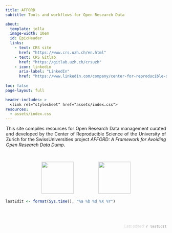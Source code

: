 ```yaml
---
title: AFFORD
subtitle: Tools and workflows for Open Research Data 

about:
  template: jolla
  image-width: 10em
  id: EpicHeader
  links:
    - text: CRS site
      href: "https://www.crs.uzh.ch/en.html"
    - text: CRS Gitlab
      href: "https://gitlab.uzh.ch/crsuzh"
    - icon: linkedin
      aria-label: "LinkedIn"
      href: "https://www.linkedin.com/company/center-for-reproducible-science/"  
        
toc: false
page-layout: full

header-includes: >
  <link rel="stylesheet" href="assets/index.css">
resources:
  - assets/index.css
---
```


::: {#EpicHeader}
::: {style="text-align: justify; max-width: 500px; margin: auto;"}
This site compiles resources for Open Research Data management curated and developed by the Center of Reproducible Science of the University of Zurich for the SwissUniversities project *AFFORD: A Framework for Avoiding Open Research Data Dump*. 

:::

::: {style="text-align: center; text-justify: distribute;"}
 
 

![](logos/Logo_CRS_col.svg){fig-align="left" width="100" style="opacity: 0.9"}                     ![](logos/Logo_AFFORD_col.svg){fig-align="left" width="100" style="opacity: 0.9"}
:::

```r
lastEdit <- format(Sys.time(), "%a %b %d %X %Y")
```
\
\

::: {style="text-align: right; text-justify: distribute;color: gray; font-weight: 1; font-size: 0.9em"}

Last edited: `r lastEdit`
:::
:::

<!-- # Welcome {.unnumbered} -->

<!-- This is the collection of CRS tutorials for the project: -->

<!-- **A Framework for Avoiding the Open Research Data Dump (AFFORD)** -->

<!-- ![](logos/Logo_AFFORD_col.svg){fig-align="left"} -->

<!-- ![](logos/Logo_CRS_col.svg){fig-align="left" width="134"} -->
